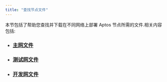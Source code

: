 ```yaml
---
title: "查找节点文件"
---
```






本节包括了帮助您查找并下载在不同网络上部署 Aptos 节点所需的文件.相关内容包括:

- ### [主网文件](/zh/network/nodes/configure/node-files-all-networks/node-files-mainnet)
- ### [测试网文件](/zh/network/nodes/configure/node-files-all-networks/node-files-testnet)
- ### [开发网文件](/zh/network/nodes/configure/node-files-all-networks/node-files-devnet)

